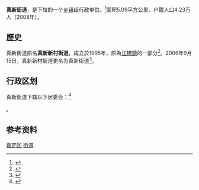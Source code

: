 {{中国乡级行政区|31/01/14/002/000}}

'''真新街道'''，是{{PRC admin/fullname|31/01/14/002/000|3}}下辖的一个[[乡镇|乡镇]]级行政单位。<ref>{{PRC admin/ref sgc|{{PRC admin/parent|31/01/14/002/000}}}}</ref>面积5.09平方公里。户籍人口4.23万人（2008年）。
== 歷史 ==
真新街道原名'''真新新村街道'''，成立於1995年，原為[[江橋鎮|江橋鎮]]的一部分<ref>{{cite news |title=第一节　街道 |url=http://www.shtong.gov.cn/Newsite/node2/node2245/node70862/node70868/node70908/node70912/userobject1ai73651.html |accessdate=2021-02-03 |archive-date=2021-02-08 |archive-url=https://web.archive.org/web/20210208020347/http://www.shtong.gov.cn/Newsite/node2/node2245/node70862/node70868/node70908/node70912/userobject1ai73651.html |dead-url=no }}</ref>。2006年9月15日，真新新村街道更名为真新街道<ref>{{cite news |title=独家 |2=那些年嘉定被“合并”的镇，你还记得他们吗？ |url=http://www.jiading.gov.cn/mspd/shgj/jdww/content_69653 |accessdate=2021-02-03 |archive-date=2021-02-07 |archive-url=https://web.archive.org/web/20210207132523/http://www.jiading.gov.cn/mspd/shgj/jdww/content_69653 |dead-url=no }}</ref>。

== 行政区划 ==

真新街道下辖以下居委会：<ref>{{PRC admin/ref sgc|31/01/14/002/000}}</ref>

{{PRC admin/children|31/01/14/002/000}}。

== 参考资料 ==

{{Reflist|2}}

{{嘉定区行政区划}}
{{上海市功能性区域}}
{{上海行政区划小作品}}

[[Category:上海市街道_(行政区划)|嘉定区]]
[[Category:嘉定区行政区划|街道]]